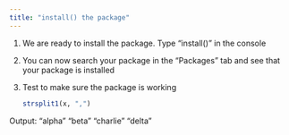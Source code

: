 ```yaml
---
title: "install() the package"
---
```


1.  We are ready to install the package. Type "install()" in the console

2.  You can now search your package in the "Packages" tab and see that your package is installed

3.  Test to make sure the package is working

    ``` r
    strsplit1(x, ",")
    ```

Output: "alpha" "beta" "charlie" "delta"
